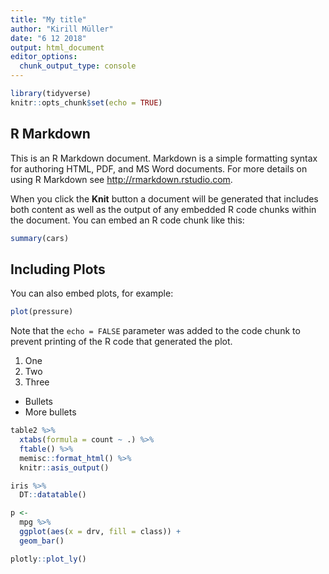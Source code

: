 ```yaml
---
title: "My title"
author: "Kirill Müller"
date: "6 12 2018"
output: html_document
editor_options: 
  chunk_output_type: console
---
```


```r
library(tidyverse)
knitr::opts_chunk$set(echo = TRUE)
```

## R Markdown

This is an R Markdown document. Markdown is a simple formatting syntax for authoring HTML, PDF, and MS Word documents. For more details on using R Markdown see <http://rmarkdown.rstudio.com>.

When you click the **Knit** button a document will be generated that includes both content as well as the output of any embedded R code chunks within the document. You can embed an R code chunk like this:

```r
summary(cars)
```

## Including Plots

You can also embed plots, for example:

```r
plot(pressure)
```

Note that the `echo = FALSE` parameter was added to the code chunk to prevent printing of the R code that generated the plot.

1. One
2. Two
3. Three

- Bullets
- More bullets

```r
table2 %>%
  xtabs(formula = count ~ .) %>%
  ftable() %>%
  memisc::format_html() %>% 
  knitr::asis_output()
```


```r
iris %>% 
  DT::datatable()
```

```r
p <-
  mpg %>%
  ggplot(aes(x = drv, fill = class)) +
  geom_bar()

plotly::plot_ly()
```

